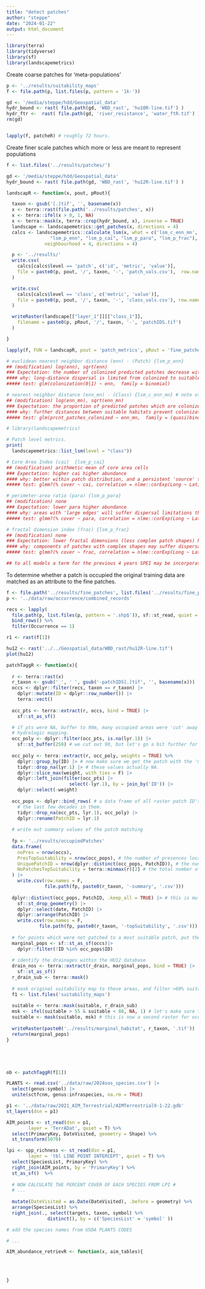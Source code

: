 ```yaml
---
title: "detect patches"
author: "steppe"
date: "2024-01-22"
output: html_document
---
```


```r
library(terra)
library(tidyverse)
library(sf)
library(landscapemetrics)
```

Create coarse patches for 'meta-populations'

```r

p <- '../results/suitability_maps'
f <- file.path(p, list.files(p, pattern = '1k-'))

gd <- '/media/steppe/hdd/Geospatial_data'
hydr_bound <- rast( file.path(gd, 'WBD_rast', 'hu10R-line.tif') )
hydr_ftr <-  rast( file.path(gd, 'river_resistance', 'water_ftR.tif') )
rm(gd)


lapply(f, patcheR) # roughly 72 hours. 

```



Create finer scale patches which more or less are meant to represent populations

```r

f <- list.files('../results/patches/')

gd <- '/media/steppe/hdd/Geospatial_data'
hydr_bound <- rast( file.path(gd, 'WBD_rast', 'hu12R-line.tif') )

landscapR <- function(x, pout, pRout){

  taxon <- gsub('[.]tif', '', basename(x))
  x <- terra::rast(file.path('../results/patches', x))
  x <- terra::ifel(x > 0, 1, NA)
  x <- terra::mask(x, terra::crop(hydr_bound, x), inverse = TRUE)
  landscape <- landscapemetrics::get_patches(x, directions = 4)
  calcs <- landscapemetrics::calculate_lsm(x, what = c('lsm_c_enn_mn', 'lsm_c_enn_cv',
                "lsm_p_enn", "lsm_p_cai", "lsm_p_para", "lsm_p_frac"), 
              neighbourhood = 4, directions = 4)

  p <- '../results/'
  write.csv(
    calcs[calcs$level == 'patch', c('id', 'metric', 'value')],
    file = paste0(p, pout, '/', taxon, '-', 'patch_vals.csv'),  row.names = F
  )

  write.csv(
    calcs[calcs$level == 'class', c('metric', 'value')],
    file = paste0(p, pout, '/', taxon, '-', 'class_vals.csv'), row.names = F
  )

  writeRaster(landscape[["layer_1"]][["class_1"]], 
    filename = paste0(p, pRout, '/', taxon, '-', 'patchIDS.tif')
  )

}

lapply(f, FUN = landscapR, pout = 'patch_metrics', pRout = 'fine_patches')

```


```r

# euclidean nearest neighbor distance (enn) - (Patch) {lsm_p_enn}
## (modification) log(enn), sqrt(enn)
### Expectation: the number of colonized predicted patches decrease with increasing distance.
#### why: long-distance dispersal is limited from colonized to suitable patches. 
##### test: glm(colonization(0|1) ~ enn,  family = binomial)

# nearest neighbor distance (enn_mn) - (Class) {lsm_c_enn_mn} # note other method of aggregation can be used too!
## (modification) log(enn_mn), sqrt(enn_mn)
### Expectation: the proportion of predicted patches which are colonized decreases with increaing mean distance between patches
#### why: further distances between suitable habitats prevent colonization and recolonization of habitat.
##### test: glm(prcnt_patches_colonized ~ enn_mn,  family = (quasi)binomial)


```


```r
# library(landscapemetrics)

# Patch level metrics. 
print(
  landscapemetrics::list_lsm(level = "class"))

# Core Area Index (cai)  {lsm_p_cai}
## (modification) arithmetic mean of core area cells
### Expectation: higher cai higher abundance
#### why: better within patch distribution, and a persistent 'source' to 'sink' peripheral cells. 
##### test: glmm?(% cover ~ cai, correlation = nlme::corExp(Long ~ Lat, nugget=T), family = quasibinomial)

# perimeter-area ratio (para) {lsm_p_para}
## (modification) none
### Expectation: lower para higher abundance
#### why: areas with 'large edges' will suffer dispersal limitations throughout them, as many seeds will go to unsuitable habitat.
##### test: glmm?(% cover ~ para, correlation = nlme::corExp(Long ~ Lat, nugget=T), family = quasibinomial)

# fractal dimension index (frac) {lsm_p_frac}
## (modification) none
### Expectation: lower fractal dimensions (less complex patch shapes) have higher abundances. 
#### why: components of patches with complex shapes may suffer dispersal limitation. 
##### test: glmm?(% cover ~ frac, correlation = nlme::corExp(Long ~ Lat, nugget=T), family = quasibinomial)

## to all models a term for the previous 4 years SPEI may be incorporated. 

```

To determine whether a patch is occupied the original training data are matched as an attribute to the fine patches. 

```r

f <- file.path('../results/fine_patches', list.files('../results/fine_patches'))
p <- '../data/raw/occurrence/combined_records'

recs <- lapply(
  file.path(p, list.files(p, pattern = '.shp$')), sf::st_read, quiet = TRUE) %>% 
  bind_rows() %>% 
  filter(Occurrence == 1)

r1 <- rast(f[1])

hu12 <- rast('../../Geospatial_data/WBD_rast/hu12R-line.tif')
plot(hu12)

patchTaggR <- function(x){
  
  r <- terra::rast(x)
  r_taxon <- gsub('_', ' ', gsub('-patchIDS[.]tif', '', basename(x)))
  occs <- dplyr::filter(recs, taxon == r_taxon) |>
    dplyr::mutate(ID = dplyr::row_number()) |>
    terra::vect()
  
  occ_pts <- terra::extract(r, occs, bind = TRUE) |>
    sf::st_as_sf()

  # if pts were NA, buffer to 90m, many occupied areas were 'cut' away by the 
  # hydrologic mapping. 
  occ_poly <- dplyr::filter(occ_pts, is.na(lyr.1)) |>
    sf::st_buffer(250) # we cut out 90, but let's go a bit further for corner cases.
  
  occ_poly <- terra::extract(r, occ_poly, weights = TRUE) %>% 
    dplyr::group_by(ID) |> # now make sure we get the patch with the 'most' overlap with the polygon
    tidyr::drop_na(lyr.1) |> # these values actually NA. 
    dplyr::slice_max(weight, with_ties = F) |>
    dplyr::left_join(filter(occ_pts) |>
                       select(-lyr.1), by = join_by('ID')) |>
    dplyr::select(-weight)
    
  occ_pops <- dplyr::bind_rows( # a data frame of all raster patch ID's with populations known from within
    # the last few decades in them. 
    tidyr::drop_na(occ_pts, lyr.1), occ_poly) |>
    dplyr::rename(PatchID = lyr.1)
  
  # write out summary values of the patch matching
  
  fp <- '../results/occupiedPatches'
  data.frame(
    noPres = nrow(occs), 
    PresTopSuitability = nrow(occ_pops), # the number of presences located in top suitability patches
    UniquePatchID = nrow(dplyr::distinct(occ_pops, PatchID)), # the number of uniquelly identified patches
    NoPatchesTopSuitability = terra::minmax(r)[2] # the total number of most suitable patches from the RASTER
  ) |>
    write.csv(row.names = F, 
              file.path(fp, paste0(r_taxon, '-summary', '.csv')))
    
  dplyr::distinct(occ_pops, PatchID, .keep_all = TRUE) |> # this is multiple pts per patch - not necessary for us. 
    sf::st_drop_geometry() |>
    dplyr::select(date, PatchID) |>
    dplyr::arrange(PatchID) |>
    write.csv(row.names = F,
            file.path(fp, paste0(r_taxon, '-topSuitability', '.csv')))
  
  # for points which were not patched to a most suitable patch, put them into a hydrologic basin
  marginal_pops <- sf::st_as_sf(occs)|>
    dplyr::filter(!ID %in% occ_pops$ID)
  
  # identify the drainages within the HU12 database
  drain_nos <- terra::extract(r_drain, marginal_pops, bind = TRUE) |>
    sf::st_as_sf()
  r_drain_sub <- terra::mask()
  
  # mask original suitability map to these areas, and filter >60% suitable habitat
  f1 <- list.files('suitability_maps')
  
  suitable <- terra::mask(suitable, r_drain_sub)
  msk <- ifel(suitable > 55 & suitable < 80, NA, 1) # let's make sure these areas do not include existing clusters. 
  suitable <- mask(suitable, msk) # this is now a second raster for occupied marginal populations
  
  writeRaster(paste0('../results/marginal_habitat', r_taxon, '.tif'))
  return(marginal_pops)
}





ob <- patchTaggR(f[1])
```


```r
PLANTS <- read.csv('../data/raw/2024sos_species.csv') |>
  select(genus:symbol) |>
  unite(sctfcnm, genus:infraspecies, na.rm = TRUE)

p1 <- '../data/raw/2021_AIM_Terrestrial/AIMTerrestrial9-1-22.gdb'
st_layers(dsn = p1)

AIM_points <- st_read(dsn = p1, 
        layer = 'TerrADat', quiet = T) %>%
  select(PrimaryKey, DateVisited, geometry = Shape) %>% 
  st_transform(5070) 

lpi <- spp_richness <- st_read(dsn = p1, 
        layer = 'tbl LINE POINT INTERCEPT', quiet = T) %>% 
  select(SpeciesList, PrimaryKey) %>% 
  right_join(AIM_points, by = 'PrimaryKey') %>% 
  st_as_sf()  %>% 
  
  # NOW CALCULATE THE PERCENT COVER OF EACH SPECIES FROM LPI #
  # ...
   
  mutate(DateVisited = as.Date(DateVisited), .before = geometry) %>% 
  arrange(SpeciesList) %>% 
  right_join(., select(targets, taxon, symbol) %>% 
               distinct(), by = c('SpeciesList' = 'symbol' ))

# add the species names from USDA PLANTS CODES

# ...

AIM_abundance_retrievR <- function(x, aim_tables){
  
  
  
  
}

```


